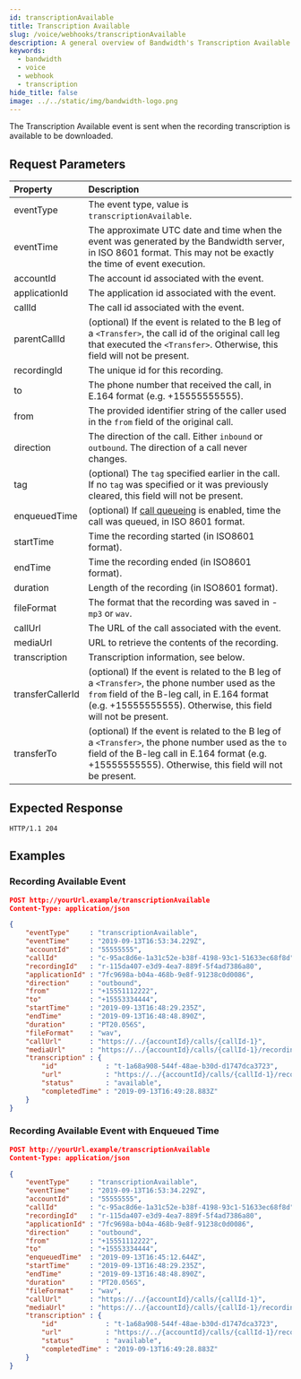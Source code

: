 ```yaml
---
id: transcriptionAvailable
title: Transcription Available
slug: /voice/webhooks/transcriptionAvailable
description: A general overview of Bandwidth's Transcription Available Webhook
keywords:
  - bandwidth
  - voice
  - webhook
  - transcription
hide_title: false
image: ../../static/img/bandwidth-logo.png
---
```



The Transcription Available event is sent when the recording transcription is available to be downloaded.

## Request Parameters

| Property          | Description |
|:------------------|:------------|
| eventType         | The event type, value is `transcriptionAvailable`. |
| eventTime         | The approximate UTC date and time when the event was generated by the Bandwidth server, in ISO 8601 format. This may not be exactly the time of event execution. |
| accountId         | The account id associated with the event. |
| applicationId     | The application id associated with the event. |
| callId            | The call id associated with the event. |
| parentCallId      | (optional) If the event is related to the B leg of a `<Transfer>`, the call id of the original call leg that executed the `<Transfer>`. Otherwise, this field will not be present. |
| recordingId       | The unique id for this recording. |
| to                | The phone number that received the call, in E.164 format (e.g. +15555555555). |
| from              | The provided identifier string of the caller used in the `from` field of the original call. |
| direction         | The direction of the call. Either `inbound` or `outbound`. The direction of a call never changes. |
| tag               | (optional) The `tag` specified earlier in the call. If no `tag` was specified or it was previously cleared, this field will not be present. |
| enqueuedTime      | (optional) If [call queueing](/apis/voice#operation/createCall) is enabled, time the call was queued, in ISO 8601 format. |
| startTime         | Time the recording started (in ISO8601 format). |
| endTime           | Time the recording ended (in ISO8601 format). |
| duration          | Length of the recording (in ISO8601 format). |
| fileFormat        | The format that the recording was saved in - `mp3` or `wav`. |
| callUrl           | The URL of the call associated with the event. |
| mediaUrl          | URL to retrieve the contents of the recording. |
| transcription     | Transcription information, see below. |
| transferCallerId | (optional) If the event is related to the B leg of a `<Transfer>`, the phone number used as the `from` field of the B-leg call, in E.164 format (e.g. +15555555555). Otherwise, this field will not be present. |
| transferTo       | (optional) If the event is related to the B leg of a `<Transfer>`, the phone number used as the `to` field of the B-leg call in E.164 format (e.g. +15555555555). Otherwise, this field will not be present. |

## Expected Response

```http
HTTP/1.1 204
```

## Examples

### Recording Available Event

```json
POST http://yourUrl.example/transcriptionAvailable
Content-Type: application/json

{
	"eventType"     : "transcriptionAvailable",
	"eventTime"     : "2019-09-13T16:53:34.229Z",
	"accountId"     : "55555555",
	"callId"        : "c-95ac8d6e-1a31c52e-b38f-4198-93c1-51633ec68f8d",
	"recordingId"   : "r-115da407-e3d9-4ea7-889f-5f4ad7386a80",
	"applicationId" : "7fc9698a-b04a-468b-9e8f-91238c0d0086",
	"direction"     : "outbound",
	"from"          : "+15551112222",
	"to"            : "+15553334444",
	"startTime"     : "2019-09-13T16:48:29.235Z",
	"endTime"       : "2019-09-13T16:48:48.890Z",
	"duration"      : "PT20.056S",
	"fileFormat"    : "wav",
	"callUrl"       : "https://../{accountId}/calls/{callId-1}",
	"mediaUrl"      : "https://../{accountId}/calls/{callId-1}/recordings/{recordingId}/media",
	"transcription" : {
		"id"            : "t-1a68a908-544f-48ae-b30d-d1747dca3723",
		"url"           : "https://../{accountId}/calls/{callId-1}/recordings/{recordingId}/transcription",
		"status"        : "available",
		"completedTime" : "2019-09-13T16:49:28.883Z"
	}
}
```

### Recording Available Event with Enqueued Time

```json
POST http://yourUrl.example/transcriptionAvailable
Content-Type: application/json

{
	"eventType"     : "transcriptionAvailable",
	"eventTime"     : "2019-09-13T16:53:34.229Z",
	"accountId"     : "55555555",
	"callId"        : "c-95ac8d6e-1a31c52e-b38f-4198-93c1-51633ec68f8d",
	"recordingId"   : "r-115da407-e3d9-4ea7-889f-5f4ad7386a80",
	"applicationId" : "7fc9698a-b04a-468b-9e8f-91238c0d0086",
	"direction"     : "outbound",
	"from"          : "+15551112222",
	"to"            : "+15553334444",
	"enqueuedTime"  : "2019-09-13T16:45:12.644Z",
	"startTime"     : "2019-09-13T16:48:29.235Z",
	"endTime"       : "2019-09-13T16:48:48.890Z",
	"duration"      : "PT20.056S",
	"fileFormat"    : "wav",
	"callUrl"       : "https://../{accountId}/calls/{callId-1}",
	"mediaUrl"      : "https://../{accountId}/calls/{callId-1}/recordings/{recordingId}/media",
	"transcription" : {
		"id"            : "t-1a68a908-544f-48ae-b30d-d1747dca3723",
		"url"           : "https://../{accountId}/calls/{callId-1}/recordings/{recordingId}/transcription",
		"status"        : "available",
		"completedTime" : "2019-09-13T16:49:28.883Z"
	}
}
```